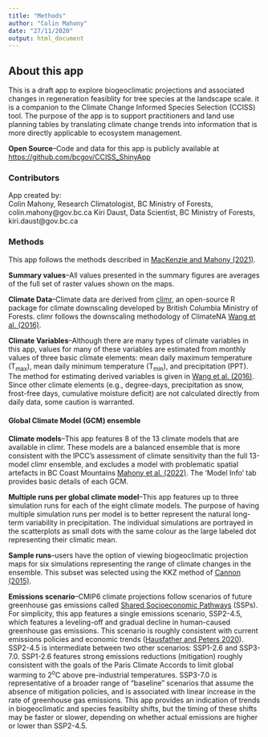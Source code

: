 ```yaml
---
title: "Methods"
author: "Colin Mahony"
date: "27/11/2020"
output: html_document
---
```


## About this app

This is a draft app to explore biogeoclimatic projections and associated changes in regeneration feasiblity for tree species at the landscape scale. it is a companion to the Climate Change Informed Species Selection (CCISS) tool. The purpose of the app is to support practitioners and land use planning tables by translating climate change trends into information that is more directly applicable to ecosystem management.   

**Open Source**--Code and data for this app is publicly available at [https://github.com/bcgov/CCISS_ShinyApp](https://github.com/bcgov/CCISS_ShinyApp)

### Contributors
App created by:<br>
Colin Mahony, Research Climatologist, BC Ministry of Forests, colin.mahony@gov.bc.ca
Kiri Daust, Data Scientist, BC Ministry of Forests, kiri.daust@gov.bc.ca

### Methods

This app follows the methods described in [MacKenzie and Mahony (2021)](https://www.researchgate.net/profile/Colin_Mahony/publication/345634719_An_ecological_approach_to_climate_change-informed_tree_species_selection_for_reforestation/links/5fa98d28a6fdcc062420460a/An-ecological-approach-to-climate-change-informed-tree-species-selection-for-reforestation.pdf). 

**Summary values**--All values presented in the summary figures are averages of the full set of raster values shown on the maps. 

**Climate Data**--Climate data are derived from [climr](https://github.com/bcgov/climr), an open-source R package for climate downscaling developed by British Columbia Ministry of Forests. climr follows the downscaling methodology of ClimateNA [Wang et al. (2016)](https://journals.plos.org/plosone/article?id=10.1371/journal.pone.0156720). 

**Climate Variables**--Although there are many types of climate variables in this app, values for many of these variables are estimated from monthly values of three basic climate elements: mean daily maximum temperature (T<sub>max</sub>), mean daily minimum temperature (T<sub>min</sub>), and precipitation (PPT). The method for estimating derived variables is given in [Wang et al. (2016)](https://journals.plos.org/plosone/article?id=10.1371/journal.pone.0156720). Since other climate elements (e.g., degree-days, precipitation as snow, frost-free days, cumulative moisture deficit) are not calculated directly from daily data, some caution is warranted. 


#### Global Climate Model (GCM) ensemble

**Climate models**--This app features 8 of the 13 climate models that are available in climr. These models are a balanced ensemble that is more consistent with the IPCC's assessment of climate sensitivity than the full 13-model climr ensemble, and excludes a model with problematic spatial artefacts in BC Coast Mountains [Mahony et al. (2022)](https://rmets.onlinelibrary.wiley.com/doi/10.1002/joc.7566). The 'Model Info' tab provides basic details of each GCM.  

**Multiple runs per global climate model**--This app features up to three simulation runs for each of the eight climate models. The purpose of having multiple simulation runs per model is to better represent the natural long-term variability in precipitation.  The individual simulations are portrayed in the scatterplots as small dots with the same colour as the large labeled dot representing their climatic mean.  

**Sample runs**--users have the option of viewing biogeoclimatic projection maps for six simulations representing the range of climate changes in the ensemble. This subset was selected using the KKZ method of <a href="https://journals.ametsoc.org/view/journals/clim/28/3/jcli-d-14-00636.1.xml" target="_blank">Cannon (2015)</a>. 

**Emissions scenario**--CMIP6 climate projections follow scenarios of future greenhouse gas emissions called [Shared Socioeconomic Pathways](https://www.carbonbrief.org/explainer-how-shared-socioeconomic-pathways-explore-future-climate-change) (SSPs). For simplicity, this app features a single emissions scenario, SSP2-4.5, which features a leveling-off and gradual decline in human-caused greenhouse gas emissions. This scenario is roughly consistent with current emissions policies and economic trends ([Hausfather and Peters 2020](https://www.nature.com/articles/d41586-020-00177-3)). SSP2-4.5 is intermediate between two other scenarios: SSP1-2.6 and SSP3-7.0.  SSP1-2.6 features strong emissions reductions (mitigation) roughly consistent with the goals of the Paris Climate Accords to limit global warming to 2<sup>o</sup>C above pre-industrial temperatures. SSP3-7.0 is representative of a broader range of "baseline" scenarios that assume the absence of mitigation policies, and is associated with linear increase in the rate of greenhouse gas emissions. This app provides an indication of trends in biogeoclimatic and species feasibilty shifts, but the timing of these shifts may be faster or slower, depending on whether actual emissions are higher or lower than SSP2-4.5. 


